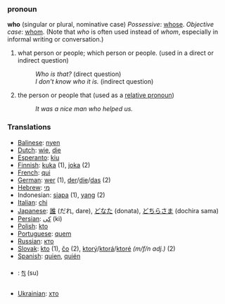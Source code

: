 ===pronoun===
'''who''' (singular or plural, nominative case)
''Possessive'': [[whose]].
''Objective case'': [[whom]]. 
(Note that ''who'' is often used instead of ''whom'', especially in informal writing or conversation.)

#what person or people; which person or people. (used in a direct or indirect question)
#:''Who is that?'' (direct question)
#:''I don't know who it is.'' (indirect question)
#the person or people that (used as a [[relative pronoun]])
#:''It was a nice man who helped us.''


===Translations===
*[[Balinese]]: [[nyen]]
*[[Dutch]]: [[wie]], [[die]]
*[[Esperanto]]: [[kiu]]
*[[Finnish]]: [[kuka]] (1), [[joka]] (2)
*[[French]]: [[qui]]
*[[German]]: [[wer]] (1), [[der]]/[[die]]/[[das]] (2)
*[[Hebrew]]: [[מי]]
*Indonesian: [[siapa]] (1), [[yang]] (2)
*[[Italian]]: [[chi]]
*[[Japanese]]: [[誰]] (だれ, dare), [[どなた]] (donata), [[どちらさま]] (dochira sama)
*[[Persian]]: [[كی]] (ki)
*[[Polish]]: [[kto]]
*[[Portuguese]]: [[quem]]
*[[Russian]]: [[кто]]
*[[Slovak]]: [[kto]] (1), [[čo]] (2), [[ktorý]]/[[ktorá]]/[[ktoré]] ''(m/f/n adj.)'' (2)
*[[Spanish]]: [[quien]], [[quién]]
*{{bo}}: [[སུ]] (su)
*[[Ukrainian]]: [[хто]]